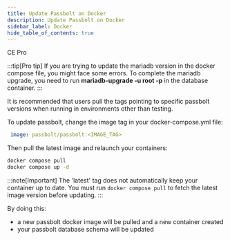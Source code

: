 ```yaml
---
title: Update Passbolt on Docker
description: Update Passbolt on Docker
sidebar_label: Docker
hide_table_of_contents: true
---
```



<div style={{display: "flex", gap: "1rem"}}>
  <Chips link="https://www.passbolt.com/ce/docker" isUnderMainTitle={true}>CE</Chips>
  <Chips link="https://www.passbolt.com/pricing/pro" isUnderMainTitle={true}>Pro</Chips>
</div>

<DockerWarning />
<SystemRequirements />

:::tip[Pro tip]
If you are trying to update the mariadb version in the docker compose file, you might face some errors. To complete the mariadb upgrade, you need to run **mariadb-upgrade -u root -p** in the database container.
:::

It is recommended that users pull the tags pointing to specific passbolt versions when running in environments other than testing.

To update passbolt, change the image tag in your docker-compose.yml file:

```yaml
 image: passbolt/passbolt:<IMAGE_TAG>
```

Then pull the latest image and relaunch your containers:

```bash
docker compose pull
docker compose up -d
```

:::note[Important]
The 'latest' tag does not automatically keep your container up to date. You must run `docker compose pull` to fetch the latest image version before updating.
:::

By doing this:

- a new passbolt docker image will be pulled and a new container created
- your passbolt database schema will be updated
